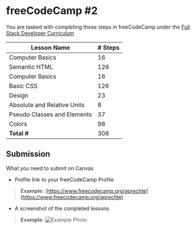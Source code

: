 # freeCodeCamp #2

You are tasked with completing these steps in freeCodeCamp under the [Full Stack Developer Curriculum](https://www.freecodecamp.org/learn/full-stack-developer/)

| Lesson Name | # Steps |
|---|---|
| Computer Basics | 16 |
| Semantic HTML | 126 |
|Computer Basics | 16 |
|Basic CSS | 126 |
|Design | 23 |
|Absolute and Relative Units | 8 |
|Pseudo Classes and Elements | 37 |
|Colors | 98 |
| **Total #** | 308 |


## Submission
What you need to submit on Canvas

* Profile link to your freeCodeCamp Profile

> **Example:** [https://www.freecodecamp.org/aprechte](https://www.freecodecamp.org/aprechte)

* A screenshot of the completed lessons
> **Example:** ![Example Photo](/fcc-one-example.png)
